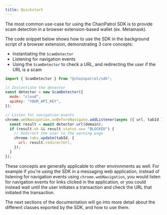 ```yaml
---
title: Quickstart
---
```


The most common use-case for using the ChainPatrol SDK is to provide scam
detection in a browser extension-based wallet (ex. Metamask).

The code snippet below shows how to use the SDK in the background script of a
browser extension, demonstrating 3 core concepts:

- Instantiating the `ScamDetector`
- Listening for navigation events
- Using the `ScamDetector` to check a URL, and redirecting the user if the URL is
  a scam

```js background.js
import { ScamDetector } from "@chainpatrol/sdk";

// Instantiate the detector
const detector = new ScamDetector({
  mode: "cloud",
  apiKey: "YOUR_API_KEY",
});

// Listen for navigation events
chrome.webNavigation.onBeforeNavigate.addListener(async ({ url, tabId }) => {
  const result = await detector.url(domain);
  if (result.ok && result.status === "BLOCKED") {
    // Redirect the user to the warning page
    chrome.tabs.update(tabId, {
      url: result.redirectUrl,
    });
  }
});
```

These concepts are generally applicable to other environments as well. For example
if you're using the SDK in a messaging web application, instead of listening for
navigation events using `chrome.webNavigation`, you would listen for navigation
events for links clicked in the application, or you could instead wait until the
user initiates a transaction and check the URL that initiated the transaction.

The next sections of the documentation will go into more detail about the
different classes exported by the SDK, and how to use them.
